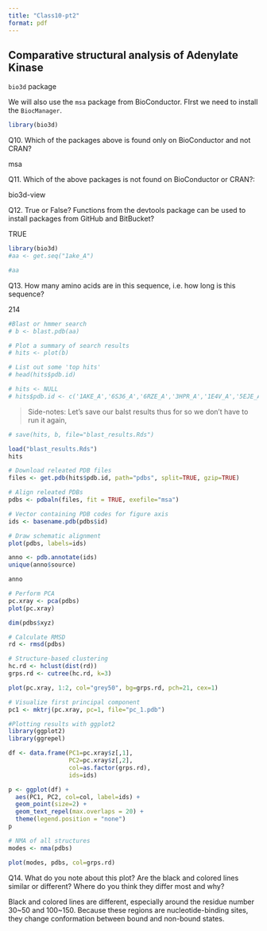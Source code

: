```yaml
---
title: "Class10-pt2"
format: pdf
---
```


## Comparative structural analysis of Adenylate Kinase

`bio3d` package

We will also use the `msa` package from BioConductor.
FIrst we need to install the `BiocManager`.

```r
library(bio3d)
```



Q10. Which of the packages above is found only on BioConductor and not CRAN? 

msa



Q11. Which of the above packages is not found on BioConductor or CRAN?: 

bio3d-view



Q12. True or False? Functions from the devtools package can be used to install packages from GitHub and BitBucket? 

TRUE



```r
library(bio3d)
#aa <- get.seq("1ake_A")
```

```r
#aa
```



Q13. How many amino acids are in this sequence, i.e. how long is this sequence? 

214



```r
#Blast or hmmer search 
# b <- blast.pdb(aa)
```

```r
# Plot a summary of search results
# hits <- plot(b)
```

```r
# List out some 'top hits'
# head(hits$pdb.id)
```

```r
# hits <- NULL
# hits$pdb.id <- c('1AKE_A','6S36_A','6RZE_A','3HPR_A','1E4V_A','5EJE_A','1E4Y_A','3X2S_A','6HAP_A','6HAM_A','4K46_A','3GMT_A','4PZL_A')
```

> Side-notes: Let's save our balst results thus for so we don't have to run it again,

```r
# save(hits, b, file="blast_results.Rds")
```


```r
load("blast_results.Rds")
hits
```


```r
# Download releated PDB files
files <- get.pdb(hits$pdb.id, path="pdbs", split=TRUE, gzip=TRUE)
```


```r
# Align releated PDBs
pdbs <- pdbaln(files, fit = TRUE, exefile="msa")
```

```r
# Vector containing PDB codes for figure axis
ids <- basename.pdb(pdbs$id)

# Draw schematic alignment
plot(pdbs, labels=ids)
```

```r
anno <- pdb.annotate(ids)
unique(anno$source)
```

```r
anno
```

```r
# Perform PCA
pc.xray <- pca(pdbs)
plot(pc.xray)
```

```r
dim(pdbs$xyz)
```


```r
# Calculate RMSD
rd <- rmsd(pdbs)

# Structure-based clustering
hc.rd <- hclust(dist(rd))
grps.rd <- cutree(hc.rd, k=3)

plot(pc.xray, 1:2, col="grey50", bg=grps.rd, pch=21, cex=1)
```

```r
# Visualize first principal component
pc1 <- mktrj(pc.xray, pc=1, file="pc_1.pdb")
```
  
```r
#Plotting results with ggplot2
library(ggplot2)
library(ggrepel)

df <- data.frame(PC1=pc.xray$z[,1], 
                 PC2=pc.xray$z[,2], 
                 col=as.factor(grps.rd),
                 ids=ids)

p <- ggplot(df) + 
  aes(PC1, PC2, col=col, label=ids) +
  geom_point(size=2) +
  geom_text_repel(max.overlaps = 20) +
  theme(legend.position = "none")
p
```

```r
# NMA of all structures
modes <- nma(pdbs)
```

```r
plot(modes, pdbs, col=grps.rd)
```

Q14. What do you note about this plot? Are the black and colored lines similar or different? Where do you think they differ most and why?

Black and colored lines are different, especially around the residue number 30~50 and 100~150.
Because these regions are nucleotide-binding sites, they change conformation between bound and non-bound states.